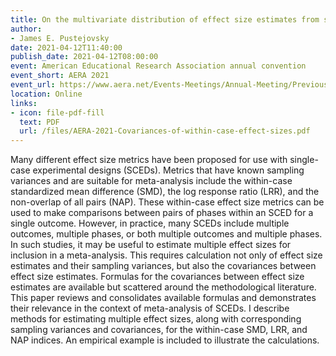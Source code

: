 ```yaml
---
title: On the multivariate distribution of effect size estimates from single-case experimental designs
author:
- James E. Pustejovsky
date: 2021-04-12T11:40:00
publish_date: 2021-04-12T08:00:00
event: American Educational Research Association annual convention
event_short: AERA 2021
event_url: https://www.aera.net/Events-Meetings/Annual-Meeting/Previous-Annual-Meetings/2021-Annual-Meeting
location: Online
links:
- icon: file-pdf-fill
  text: PDF
  url: /files/AERA-2021-Covariances-of-within-case-effect-sizes.pdf
---
```


Many different effect size metrics have been proposed for use with single-case experimental designs (SCEDs). Metrics that have known sampling variances and are suitable for meta-analysis include the within-case standardized mean difference (SMD), the log response ratio (LRR), and the non-overlap of all pairs (NAP). These within-case effect size metrics can be used to make comparisons between pairs of phases within an SCED for a single outcome. However, in practice, many SCEDs include multiple outcomes, multiple phases, or both multiple outcomes and multiple phases. In such studies, it may be useful to estimate multiple effect sizes for inclusion in a meta-analysis. This requires calculation not only of effect size estimates and their sampling variances, but also the covariances between effect size estimates. Formulas for the covariances between effect size estimates are available but scattered around the methodological literature. This paper reviews and consolidates available formulas and demonstrates their relevance in the context of meta-analysis of SCEDs. I describe methods for estimating multiple effect sizes, along with corresponding sampling variances and covariances, for the within-case SMD, LRR, and NAP indices. An empirical example is included to illustrate the calculations.